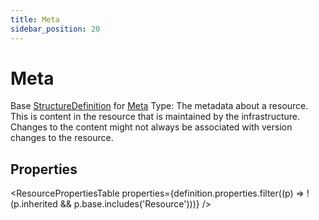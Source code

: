 ```yaml
---
title: Meta
sidebar_position: 20
---
```


# Meta

Base <a href="/docs/api/fhir/resources/structuredefinition">StructureDefinition</a> for <a href="/docs/api/fhir/datatypes/meta">Meta</a> Type: The metadata about a resource. This is content in the resource that is maintained by the infrastructure. Changes to the content might not always be associated with version changes to the resource.



## Properties

<ResourcePropertiesTable properties={definition.properties.filter((p) => !(p.inherited && p.base.includes('Resource')))} />



